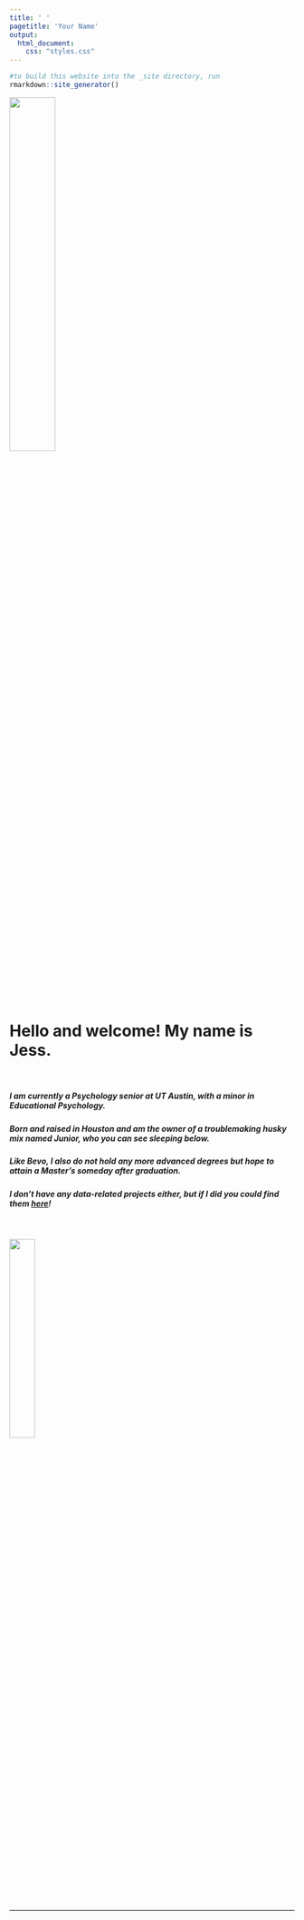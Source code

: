 ```yaml
---
title: ' '
pagetitle: 'Your Name'
output: 
  html_document: 
    css: "styles.css"
---
```


```R
#to build this website into the _site directory, run
rmarkdown::site_generator()
```
 
<img src="jessavatar.jpg" style=width:40% class="img-circle">

<br>

# Hello and welcome! My name is Jess. 
  
</br>

##### I am currently a Psychology senior at UT Austin, with a minor in Educational Psychology.

##### Born and raised in Houston and am the owner of a troublemaking husky mix named Junior, who you can see sleeping below.

##### Like Bevo, I also do not hold any more advanced degrees but hope to attain a Master's someday after graduation.  

##### I don't have any data-related projects either, but if I did you could find them [here](/portfolio)!

</br>

<img src="juniorsleeping.jpg" style=width:30% class="img-square">

---
